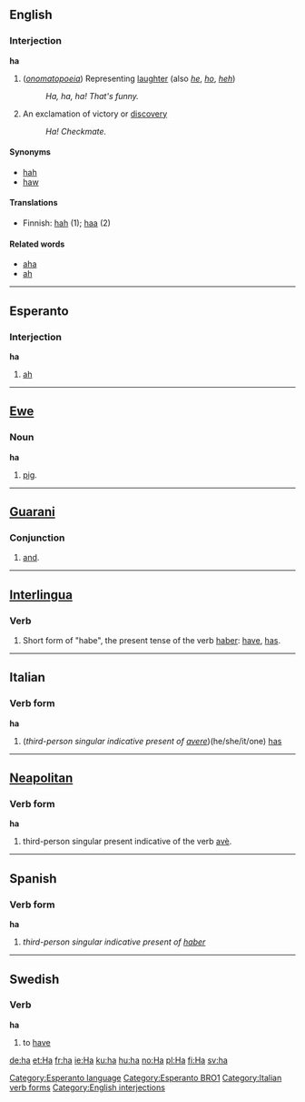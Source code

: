 ==English==
===Interjection===
'''ha'''
# (''[[onomatopoeia]]'') Representing [[laughter]] (also ''[[he]]'', ''[[ho]]'', ''[[heh]]'')
#: ''Ha, ha, ha!  That's funny.''
# An exclamation of victory or [[discovery]]
#: ''Ha! Checkmate.''

==== Synonyms ====
* [[hah]]
* [[haw]]

==== Translations ====
*Finnish: [[hah]] (1); [[haa]] (2)

==== Related words ====
*[[aha]]
*[[ah]]

-----
==Esperanto==
===Interjection===
'''ha'''
# [[ah]]
[[Category:Esperanto language]]
[[Category:Esperanto BRO1]]
----
==[[Ewe]]==
===Noun===
'''ha'''

#[[pig]].
----
==[[Guarani]]==
===Conjunction===
# [[and]].

----
==[[Interlingua]]==
===Verb===
# Short form of "habe", the present tense of the verb [[haber]]: [[have]], [[has]].

----
==Italian==
===Verb form===
'''ha'''

# (''third-person singular indicative present of [[avere]]'')(he/she/it/one) [[has]]
[[Category:Italian verb forms]]
----
==[[Neapolitan]]==
===Verb form===
'''ha'''
# third-person singular present indicative of the verb [[avè]].

----

==Spanish==
===Verb form===
'''ha'''

# ''third-person singular indicative present of [[haber]]''

----
==Swedish=={{sv-verb|ha|har|hade|haft|&nbsp;|havande|&nbsp;}}
===Verb===
'''ha''' 

# to [[have]]





[[Category:English interjections]]

[[de:ha]]
[[et:Ha]]
[[fr:ha]]
[[ie:Ha]]
[[ku:ha]]
[[hu:ha]]
[[no:Ha]]
[[pl:Ha]]
[[fi:Ha]]
[[sv:ha]]